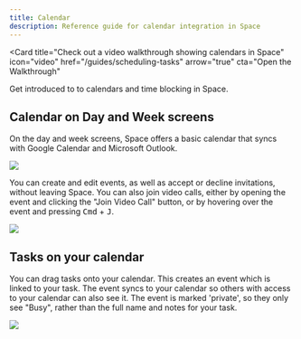 ```yaml
---
title: Calendar
description: Reference guide for calendar integration in Space
---
```


<Card
  title="Check out a video walkthrough showing calendars in Space"
  icon="video"
  href="/guides/scheduling-tasks"
  arrow="true"
  cta="Open the Walkthrough"
>
  Get introduced to to calendars and time blocking in Space.
</Card>

## Calendar on Day and Week screens


On the day and week screens, Space offers a basic calendar that syncs with Google Calendar and Microsoft Outlook.

<Frame caption="Events">
  <img src="/images/tasks/calendar-events.png" />
</Frame>

You can create and edit events, as well as accept or decline invitations, without leaving Space.
You can also join video calls, either by opening the event and clicking the "Join Video Call" button,
or by hovering over the event and pressing <kbd>Cmd</kbd> + <kbd>J</kbd>.

<Frame caption="Edit events and join calls right from Space">
  <img src="/images/tasks/calendar-event.png" />
</Frame>

## Tasks on your calendar

You can drag tasks onto your calendar. This creates an event which is linked to your task.
The event syncs to your calendar so others with access to your calendar can also see it.
The event is marked 'private', so they only see "Busy", rather than the full name and notes for your task.

<Frame caption="A task on your calendar">
  <img src="/images/tasks/calendar-task.png" />
</Frame>

